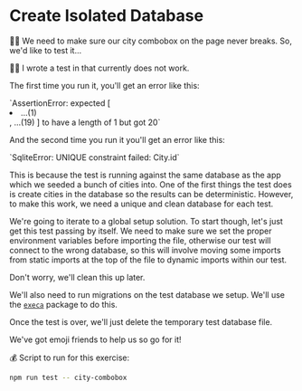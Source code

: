 # Create Isolated Database

👨‍💼 We need to make sure our city combobox on the <LinkToApp to="/search" /> page
never breaks. So, we'd like to test it...

🧝‍♂️ I wrote a test
in <InlineFile file="app/routes/resources+/city-combobox.test.tsx" /> that
currently does not work.

The first time you run it, you'll get an error like this:

<callout-danger>
  `AssertionError: expected [ <li …(4)>…(1)</li>, …(19) ] to have a length of 1 but got 20`
</callout-danger>

And the second time you run it you'll get an error like this:

<callout-danger>
	`SqliteError: UNIQUE constraint failed: City.id`
</callout-danger>

This is because the test is running against the same database as the app which
we seeded a bunch of cities into. One of the first things the test does is
create cities in the database so the results can be deterministic. However, to
make this work, we need a unique and clean database for each test.

We're going to iterate to a global setup solution. To start though, let's just
get this test passing by itself. We need to make sure we set the proper
environment variables before importing
the <InlineFile file="app/utils/db.server.ts" /> file, otherwise our test will
connect to the wrong database, so this will involve moving some imports from
static imports at the top of the file to dynamic imports within our test.

Don't worry, we'll clean this up later.

We'll also need to run migrations on the test database we setup. We'll use the
[`execa`](https://npm.im/execa) package to do this.

Once the test is over, we'll just delete the temporary test database file.

We've got emoji friends to help us so go for it!

💰 Script to run for this exercise:

```sh
npm run test -- city-combobox
```

